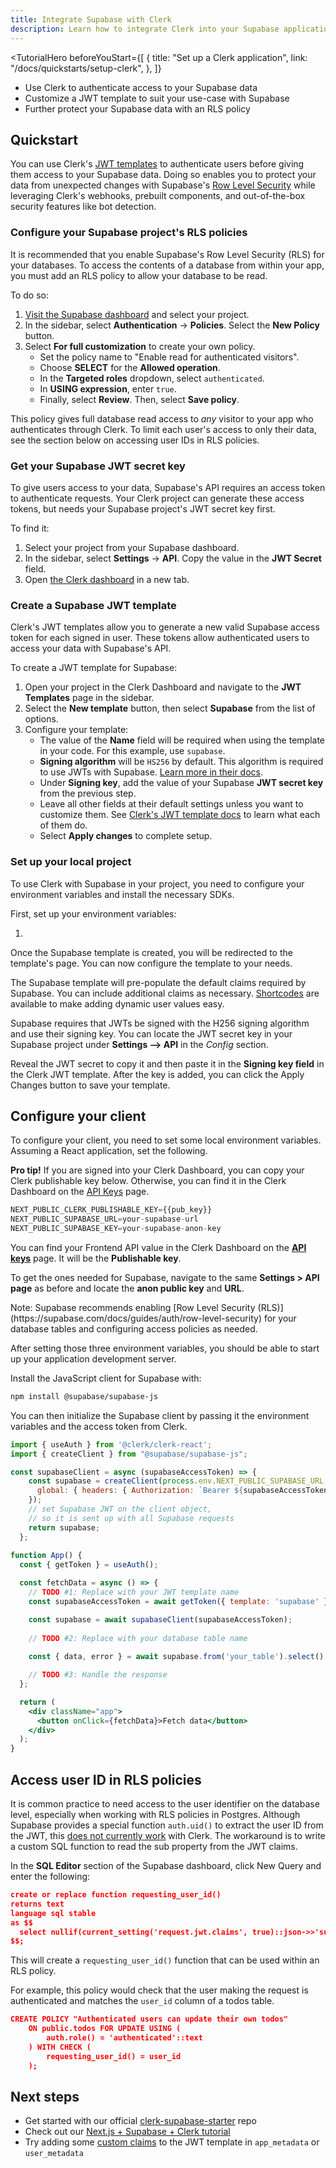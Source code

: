 ```yaml
---
title: Integrate Supabase with Clerk
description: Learn how to integrate Clerk into your Supabase application.
---
```



<TutorialHero
  beforeYouStart={[
    {
      title: "Set up a Clerk application",
      link: "/docs/quickstarts/setup-clerk",
    },
  ]}
>

- Use Clerk to authenticate access to your Supabase data
- Customize a JWT template to suit your use-case with Supabase
- Further protect your Supabase data with an RLS policy

</TutorialHero>

## Quickstart

You can use Clerk's [JWT templates](/docs/backend-requests/making/jwt-templates#jwt-templates) to authenticate users before giving them access to your Supabase data. Doing so enables you to protect your data from unexpected changes with Supabase's [Row Level Security](https://supabase.com/docs/guides/auth/row-level-security) while leveraging Clerk's webhooks, prebuilt components, and out-of-the-box security features like bot detection.

<Steps>
 
### Configure your Supabase project's RLS policies

It is recommended that you enable Supabase's Row Level Security (RLS) for your databases. To access the contents of a database from within your app, you must add an RLS policy to allow your database to be read.

To do so:

1. [Visit the Supabase dashboard](https://supabase.com/dashboard/projects) and select your project.
1. In the sidebar, select **Authentication** → **Policies**. Select the **New Policy** button.
1. Select **For full customization** to create your own policy.
    - Set the policy name to "Enable read for authenticated visitors".
    - Choose **SELECT** for the **Allowed operation**.
    - In the **Targeted roles** dropdown, select `authenticated`.
    - In **USING expression**, enter `true`.
    - Finally, select **Review**. Then, select **Save policy**.

<Callout type="info">

  This policy gives full database read access to _any_ visitor to your app who authenticates through Clerk. To limit each user's access to only their data, see the section below on accessing user IDs in RLS policies.

</Callout>

### Get your Supabase JWT secret key

To give users access to your data, Supabase's API requires an access token to authenticate requests. Your Clerk project can generate these access tokens, but needs your Supabase project's JWT secret key first.

To find it:

1. Select your project from your Supabase dashboard.
1. In the sidebar, select **Settings** → **API**. Copy the value in the **JWT Secret** field.
1. Open [the Clerk dashboard](https://dashboard.clerk.com/) in a new tab.

### Create a Supabase JWT template

Clerk's JWT templates allow you to generate a new valid Supabase access token for each signed in user. These tokens allow authenticated users to access your data with Supabase's API.

To create a JWT template for Supabase:

1. Open your project in the Clerk Dashboard and navigate to the **JWT Templates** page in the sidebar.
2. Select the **New template** button, then select **Supabase** from the list of options.
3. Configure your template:
    - The value of the **Name** field will be required when using the template in your code. For this example, use `supabase`.
    - **Signing algorithm** will be `HS256` by default. This algorithm is required to use JWTs with Supabase. [Learn more in their docs](https://supabase.com/docs/guides/resources/glossary#jwt-signing-secret).
    - Under **Signing key**, add the value of your Supabase **JWT secret key** from the previous step. 
    - Leave all other fields at their default settings unless you want to customize them. See [Clerk's JWT template docs](/docs/backend-requests/making/jwt-templates#creating-a-template) to learn what each of them do.
    - Select **Apply changes** to complete setup.

### Set up your local project

To use Clerk with Supabase in your project, you need to configure your environment variables and install the necessary SDKs.

First, set up your environment variables:

1. 

</Steps>

Once the Supabase template is created, you will be redirected to the template's page. You can now configure the template to your needs.

The Supabase template will pre-populate the default claims required by Supabase. You can include additional claims as necessary. [Shortcodes](/docs/backend-requests/making/jwt-templates#shortcodes) are available to make adding dynamic user values easy.

<Images 
  width={3024}
  height={1652}
  src="/docs/images/integrations/supabase/template-shortcodes.webp"
  alt="The 'Create new template' page of the JWT Templates page in the Clerk Dashboard. The page is scrolled down to the 'Claims' section."
/>

Supabase requires that JWTs be signed with the H256 signing algorithm and use their signing key. You can locate the JWT secret key in your Supabase project under **Settings --> API** in the *Config* section.

<Images 
  width={2406}
  height={1308}
  src="/docs/images/integrations/supabase/jwt-secret-key.webp"
  alt="The 'Create new template' page of the JWT Templates page in the Clerk Dashboard. The page is scrolled down to the 'Claims' section."
/>

Reveal the JWT secret to copy it and then paste it in the **Signing key field** in the Clerk JWT template. After the key is added, you can click the Apply Changes button to save your template.

<Images 
  width={2392}
  height={1300}
  src="/docs/images/integrations/supabase/signing-key.webp"
  alt="The Supabase JWT template in the Clerk Dashboard. A red box is surrounding the 'Signing Key' section."
/>

## Configure your client

To configure your client, you need to set some local environment variables. Assuming a React application, set the following.

**Pro tip!** If you are signed into your Clerk Dashboard, you can copy your Clerk publishable key below. Otherwise, you can find it in the Clerk Dashboard on the [API Keys](https://dashboard.clerk.com/last-active?path=api-keys) page.

<InjectKeys>

```js filename=".env.local"
NEXT_PUBLIC_CLERK_PUBLISHABLE_KEY={{pub_key}}
NEXT_PUBLIC_SUPABASE_URL=your-supabase-url
NEXT_PUBLIC_SUPABASE_KEY=your-supabase-anon-key
```

</InjectKeys>

You can find your Frontend API value in the Clerk Dashboard on the **[API keys](https://dashboard.clerk.com/last-active?path=api-keys)** page. It will be the **Publishable key**.

<Images
  width={3024}
  height={1648}
  src="/docs/images/integrations/publishable-key.webp"
  alt="The API keys page in the Clerk Dashboard. There is a red arrow pointing to the copy button next to the 'Publishable key'."
/>

To get the ones needed for Supabase, navigate to the same **Settings > API page** as before and locate the **anon public key** and **URL**.

<Images
  width={2392}
  height={1300}
  src="/docs/images/integrations/supabase/api-keys.webp"
  alt="The 'API' page in the Supabase Dashboard. There is a red box surrounding the 'anon public key' and 'URL' fields."
/>

<Callout type="info">
  Note: Supabase recommends enabling [Row Level Security (RLS)](https://supabase.com/docs/guides/auth/row-level-security) for your database tables and configuring access policies as needed.
</Callout>

After setting those three environment variables, you should be able to start up your application development server.

Install the JavaScript client for Supabase with:

```sh filename="terminal"
npm install @supabase/supabase-js
```

You can then initialize the Supabase client by passing it the environment variables and the access token from Clerk.

```jsx
import { useAuth } from '@clerk/clerk-react';
import { createClient } from "@supabase/supabase-js";

const supabaseClient = async (supabaseAccessToken) => {
    const supabase = createClient(process.env.NEXT_PUBLIC_SUPABASE_URL, process.env.NEXT_PUBLIC_SUPABASE_KEY, {
      global: { headers: { Authorization: `Bearer ${supabaseAccessToken}` } },
    });
    // set Supabase JWT on the client object,
    // so it is sent up with all Supabase requests
    return supabase;
  };
  
function App() {
  const { getToken } = useAuth();

  const fetchData = async () => {
    // TODO #1: Replace with your JWT template name
    const supabaseAccessToken = await getToken({ template: 'supabase' });

    const supabase = await supabaseClient(supabaseAccessToken);
    
    // TODO #2: Replace with your database table name
    
    const { data, error } = await supabase.from('your_table').select();

    // TODO #3: Handle the response
  };

  return (
    <div className="app">
      <button onClick={fetchData}>Fetch data</button>
    </div>
  );
}
```

## Access user ID in RLS policies

It is common practice to need access to the user identifier on the database level, especially when working with RLS policies in Postgres. Although Supabase provides a special function `auth.uid()` to extract the user ID from the JWT, this [does not currently work](https://github.com/orgs/supabase/discussions/4954) with Clerk. The workaround is to write a custom SQL function to read the sub property from the JWT claims.

In the **SQL Editor** section of the Supabase dashboard, click New Query and enter the following:

```json
create or replace function requesting_user_id()
returns text 
language sql stable
as $$
  select nullif(current_setting('request.jwt.claims', true)::json->>'sub', '')::text;
$$;
```

This will create a `requesting_user_id()` function that can be used within an RLS policy.

For example, this policy would check that the user making the request is authenticated and matches the `user_id` column of a todos table.

```json
CREATE POLICY "Authenticated users can update their own todos" 
	ON public.todos FOR UPDATE USING (
		auth.role() = 'authenticated'::text
	) WITH CHECK (
		requesting_user_id() = user_id
	);
```

## Next steps

- Get started with our official [clerk-supabase-starter](https://github.com/clerk/clerk-supabase-starter) repo
- Check out our [Next.js + Supabase + Clerk tutorial](https://clerk.com/blog/nextjs-supabase-todos-with-multifactor-authentication)
- Try adding some [custom claims](/docs/backend-requests/making/jwt-templates) to the JWT template in `app_metadata` or `user_metadata`
